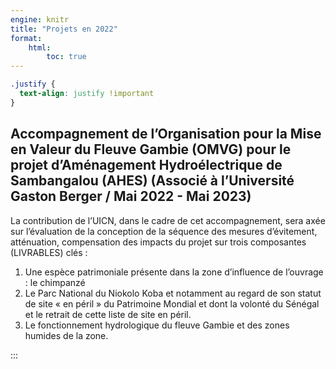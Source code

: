 ```yaml
---
engine: knitr
title: "Projets en 2022"
format: 
    html:
        toc: true
---
```


```css
.justify {
  text-align: justify !important
}
```

::: {.justify}
## Accompagnement de l'Organisation pour la Mise en Valeur du Fleuve Gambie (OMVG) pour le projet d’Aménagement Hydroélectrique de Sambangalou (AHES) (Associé à l'Université Gaston Berger / Mai 2022 - Mai 2023)

La contribution de l’UICN, dans le cadre de cet accompagnement, sera axée sur l’évaluation de la conception de la séquence des mesures d’évitement, atténuation, compensation des impacts du projet sur trois composantes (LIVRABLES) clés :

1. Une espèce patrimoniale présente dans la zone d’influence de l’ouvrage : le chimpanzé
2. Le Parc National du Niokolo Koba et notamment au regard de son statut de site « en péril » du Patrimoine Mondial et dont la volonté du Sénégal et le retrait de cette liste de site en péril.
3. Le fonctionnement hydrologique du fleuve Gambie et des zones humides de la zone.

:::
:::